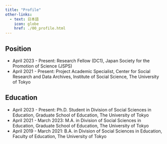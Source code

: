 ```yaml
---
title: "Profile"
other-links:
  - text: 日本語
    icon: globe
    href: ./00_profile.html
---
```


## Position

- April 2023 - Present: Research Fellow (DC1), Japan Society for the Promotion of Science (JSPS)
- April 2021 - Present: Project Academic Specialist, Center for Social Research and Data Archives, Institute of Social Science, The University of Tokyo


## Education

- April 2023 - Present: Ph.D. Student in Division of Social Sciences in Education, Graduate School of Education, The University of Tokyo
- April 2021 - March 2023: M.A. in Division of Social Sciences in Education, Graduate School of Education, The University of Tokyo
- April 2019 - March 2021: B.A. in Division of Social Sciences in Education, Faculty of Education, The University of Tokyo


